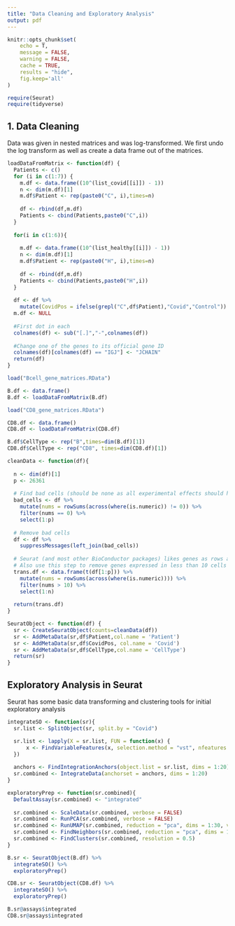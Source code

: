 ```yaml
---
title: "Data Cleaning and Exploratory Analysis"
output: pdf
---
```

```r
knitr::opts_chunk$set(
	echo = T,
	message = FALSE,
	warning = FALSE,
	cache = TRUE,
	results = "hide",
	fig.keep='all'
)

require(Seurat)
require(tidyverse)
```

## 1. Data Cleaning
Data was given in nested matrices and was log-transformed.
We first undo the log transform as well as create a data frame out of the matrices.

```r
loadDataFromMatrix <- function(df) {
  Patients <- c()
  for (i in c(1:7)) {
    m.df <- data.frame((10^(list_covid[[i]]) - 1))
    n <- dim(m.df)[1]
    m.df$Patient <- rep(paste0("C", i),times=n)
    
    df <- rbind(df,m.df)
    Patients <- cbind(Patients,paste0("C",i))
  }
  
  for(i in c(1:6)){
    
    m.df <- data.frame((10^(list_healthy[[i]]) - 1))
    n <- dim(m.df)[1]
    m.df$Patient <- rep(paste0("H", i),times=n)
    
    df <- rbind(df,m.df)
    Patients <- cbind(Patients,paste0("H",i))
  }
  
  df <- df %>% 
    mutate(CovidPos = ifelse(grepl("C",df$Patient),"Covid","Control"))
  m.df <- NULL
  
  #First dot in each 
  colnames(df) <- sub("[.]","-",colnames(df))
  
  #Change one of the genes to its official gene ID
  colnames(df)[colnames(df) == "IGJ"] <- "JCHAIN"
  return(df)
}
```

```r
load("Bcell_gene_matrices.RData")

B.df <- data.frame()
B.df <- loadDataFromMatrix(B.df)

load("CD8_gene_matrices.RData")

CD8.df <- data.frame()
CD8.df <- loadDataFromMatrix(CD8.df)
```

```r
B.df$CellType <- rep("B",times=dim(B.df)[1])
CD8.df$CellType <- rep("CD8", times=dim(CD8.df)[1])
```

```r
cleanData <- function(df){
  
  n <- dim(df)[1]
  p <- 26361
  
  # Find bad cells (should be none as all experimental effects should have been accounted for)
  bad_cells <- df %>%
    mutate(nums = rowSums(across(where(is.numeric)) != 0)) %>%
    filter(nums == 0) %>%
    select(1:p)
  
  # Remove bad cells
  df <- df %>% 
    suppressMessages(left_join(bad_cells))
  
  # Seurat (and most other BioConductor packages) likes genes as rows and cells as columns
  # Also use this step to remove genes expressed in less than 10 cells 
  trans.df <- data.frame(t(df[1:p])) %>%
    mutate(nums = rowSums(across(where(is.numeric)))) %>%
    filter(nums > 10) %>%
    select(1:n)
  
  return(trans.df)
}
```

```r
SeuratObject <- function(df) {
  sr <- CreateSeuratObject(counts=cleanData(df))
  sr <- AddMetaData(sr,df$Patient,col.name = 'Patient')
  sr <- AddMetaData(sr,df$CovidPos, col.name = 'Covid')
  sr <- AddMetaData(sr,df$CellType,col.name = 'CellType')
  return(sr)
}
```


## Exploratory Analysis in Seurat
Seurat has some basic data transforming and clustering tools for initial exploratory analysis


```r
integrateSO <- function(sr){
  sr.list <- SplitObject(sr, split.by = "Covid")

  sr.list <- lapply(X = sr.list, FUN = function(x) {
      x <- FindVariableFeatures(x, selection.method = "vst", nfeatures = 3000)
  })
  
  anchors <- FindIntegrationAnchors(object.list = sr.list, dims = 1:20)
  sr.combined <- IntegrateData(anchorset = anchors, dims = 1:20)
}
```


```r
exploratoryPrep <- function(sr.combined){
  DefaultAssay(sr.combined) <- "integrated"
  
  sr.combined <- ScaleData(sr.combined, verbose = FALSE)
  sr.combined <- RunPCA(sr.combined, verbose = FALSE)
  sr.combined <- RunUMAP(sr.combined, reduction = "pca", dims = 1:30, verbose = FALSE)
  sr.combined <- FindNeighbors(sr.combined, reduction = "pca", dims = 1:30)
  sr.combined <- FindClusters(sr.combined, resolution = 0.5)
}
```


```r

B.sr <- SeuratObject(B.df) %>%
  integrateSO() %>%
  exploratoryPrep()

CD8.sr <- SeuratObject(CD8.df) %>%
  integrateSO() %>%
  exploratoryPrep()
```




```r
B.sr@assays$integrated
CD8.sr@assays$integrated
```

